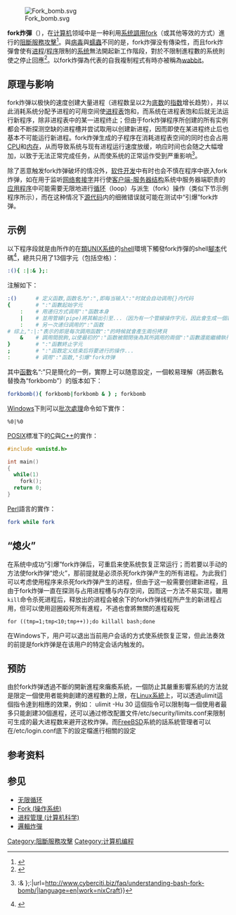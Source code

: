 {{lowercase}}
{{noteTA
|G1=IT
|1=zh-hans:进程;zh-hant:進程;zh-tw:行程
}}

[[File:Fork_bomb.svg|thumb]]

'''fork炸彈'''（{{lang-en|fork bomb}}），在[[電子計算機|计算机]]领域中是一种利用[[系统調用|系统調用]][[Fork_(操作系统)|fork]]（或其他等效的方式）進行的[[阻斷服務攻擊|阻斷服務攻擊]]<ref>{{cite web|url=http://foldoc.org/fork+bomb|title=fork bomb|language=en|work=FOLDOC|accessdate=2012-03-31|archive-date=2012-03-05|archive-url=https://web.archive.org/web/20120305062021/http://foldoc.org/fork+bomb|dead-url=no}}</ref>。與[[病毒|病毒]]與[[蠕蟲病毒|蠕蟲]]不同的是，fork炸彈没有傳染性，而且fork炸彈會使有[[进程|进程]]/[[计算机程序|程序]]限制的[[操作系统|系统]]無法開起新工作階段，對於不限制進程數的系统則使之停止回應<ref>{{cite web|title=How to: Prevent a fork bomb by limiting user process|url=http://www.cyberciti.biz/tips/linux-limiting-user-process.html|language=en|work=nixCraft|accessdate=2012-04-01|archive-date=2012-06-07|archive-url=https://web.archive.org/web/20120607133357/http://www.cyberciti.biz/tips/linux-limiting-user-process.html|dead-url=no}}</ref>。以fork炸彈為代表的自我複制程式有時亦被稱為[[wabbit|wabbit]]。

== 原理与影响 ==

fork炸弹以极快的速度创建大量进程（进程数呈以2为[[底数_(对数)|底数]]的[[冪運算|指数]]增长趋势），并以此消耗系统分配予进程的可用空间使[[行程控制表|进程表]]饱和，而系统在进程表饱和后就无法运行新程序，除非进程表中的某一进程终止；但由于fork炸弹程序所创建的所有实例都会不断探测空缺的进程槽并尝试取用以创建新进程，因而即使在某进程终止后也基本不可能运行新进程。fork炸弹生成的子程序在消耗进程表空间的同时也会占用[[CPU|CPU]]和[[内存|内存]]，从而导致系统与现有进程运行速度放缓，响应时间也会随之大幅增加，以致于无法正常完成任务，从而使系统的正常运作受到严重影响<ref>{{cite web|title=Understanding Bash fork() bomb ~ :(){ :{{!}}:& };:|url=http://www.cyberciti.biz/faq/understanding-bash-fork-bomb/|language=en|work=nixCraft}}</ref>。

除了恶意触发fork炸弹破坏的情况外，[[软件开发|软件开发]]中有时也会不慎在程序中嵌入fork炸弹，如在用于监听[[网络套接字|网络套接字]]并行使[[主從式架構|客户端-服务器结构]]系统中服务器端职责的[[应用程序|应用程序]]中可能需要无限地进行[[循环_(计算机编程)|循环]]（loop）与派生（fork）操作（类似下节示例程序所示），而在这种情况下[[源代码|源代码]]内的细微错误就可能在测试中“引爆”fork炸弹。

== 示例 ==

以下程序段就是由{{Tsl|en|Jaromil}}所作的在[[類UNIX系统|類UNIX系统]]的[[shell|shell]]環境下觸發fork炸彈的shell[[腳本語言|腳本]]代碼<ref>{{cite web|url=http://jaromil.dyne.org/journal/forkbomb_art.html|title=ASCII Shell Forkbomb|work=dyne.org|author=Jaromil|language=en|accessdate=2012-03-31|archive-date=2012-02-29|archive-url=https://web.archive.org/web/20120229090930/http://jaromil.dyne.org/journal/forkbomb_art.html|dead-url=no}}</ref>，總共只用了13個字元（包括空格）：

<syntaxhighlight lang="bash">
:(){ :|:& };:
</syntaxhighlight>

注解如下：

<syntaxhighlight lang="bash">
:()      # 定义函数,函数名为":",即每当输入":"时就会自动调用{}内代码
{        # ":"函數起始字元
    :    # 用递归方式调用":"函数本身
    |    # 並用管線(pipe)將其輸出引至...（因为有一个管線操作字元，因此會生成一個新的進程）
    :    # 另一次递归调用的":"函数
# 综上,":|:"表示的即是每次調用函数":"的時候就會產生兩份拷貝
    &    # 調用間脱鉤,以使最初的":"函数被關閉後為其所調用的兩個":"函數還能繼續執行
}        # ":"函數終止字元
;        # ":"函数定义结束后将要进行的操作...
:        # 调用":"函数,"引爆"fork炸弹
</syntaxhighlight>

其中[[函數|函數]]名“:”只是簡化的一例，實際上可以随意設定，一個較易理解（將函數名替換為“forkbomb”）的版本如下：

<syntaxhighlight lang="bash">forkbomb(){ forkbomb|forkbomb & } ; forkbomb</syntaxhighlight>

[[Windows|Windows]]下則可以[[批次處理|批次處理]]命令如下實作：

<syntaxhighlight lang="dos">
%0|%0
</syntaxhighlight>

[[POSIX|POSIX]]標准下的[[C語言|C]]與[[C++|C++]]的實作：

<syntaxhighlight lang="c">
#include <unistd.h>

int main()
{
  while(1)
    fork();
  return 0;
}
</syntaxhighlight>

[[Perl|Perl]]語言的實作：
<syntaxhighlight lang="perl">
fork while fork
</syntaxhighlight>

== “熄火” ==

在系统中成功“引爆”fork炸弹后，可重启来使系统恢复正常运行；而若要以手动的方法使fork炸弹“熄火”，那前提就是必须杀死fork炸弹产生的所有进程。为此我们可以考虑使用程序来杀死fork炸弹产生的进程，但由于这一般需要创建新进程，且由于fork炸弹一直在探测与占用进程槽与内存空间，因而这一方法不易实现，雖用<code>kill</code>命令杀死进程后，释放出的进程会被余下的fork炸弹线程所产生的新进程占用，但可以使用迴圈殺死所有進程，不過也會將無關的進程殺死
<syntaxhighlight lang="dos">
for ((tmp=1;tmp<10;tmp++));do killall bash;done
</syntaxhighlight>

在Windows下，用户可以退出当前用户会话的方式使系统恢复正常，但此法奏效的前提是fork炸弹是在该用户的特定会话内触发的。

== 预防 ==
由於fork炸弹透過不斷的開新進程來癱瘓系統，一個防止其嚴重影響系統的方法就是限定一個使用者能夠創建的進程數的上限，在[[Linux系統|Linux系統]]上，可以透過ulimit這個指令達到相應的效果，例如： ulimit -Hu 30 這個指令可以限制每一個使用者最多只能創建30個進程，还可以通过修改配置文件/etc/security/limits.conf来限制可生成的最大进程数来避开这枚炸弹。而[[FreeBSD|FreeBSD]]系統的話系統管理者可以在/etc/login.conf底下的設定檔進行相關的設定

== 参考资料 ==

<references />

== 参见 ==
* [[无限循环|无限循环]]
* [[Fork_(操作系统)|Fork (操作系统)]]
* [[进程管理_(计算机科学)|进程管理 (计算机科学)]]
* [[邏輯炸彈|邏輯炸彈]]

{{FOLDOC}}

[[Category:阻斷服務攻擊|Category:阻斷服務攻擊]]
[[Category:计算机编程|Category:计算机编程]]